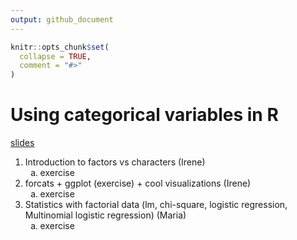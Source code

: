 ```yaml
---
output: github_document
---
```


<!-- README.md is generated from README.Rmd. Please edit that file -->

```r
knitr::opts_chunk$set(
  collapse = TRUE,
  comment = "#>"
)
```
# Using categorical variables in R

[slides](https://ecodatasci-tlv.github.io/factors/#1)

1. Introduction to factors vs characters (Irene)
    a. exercise
2. forcats + ggplot (exercise) + cool visualizations (Irene)
    a. exercise
3. Statistics with factorial data (lm, chi-square, logistic regression, Multinomial logistic regression) (Maria)
    a. exercise
